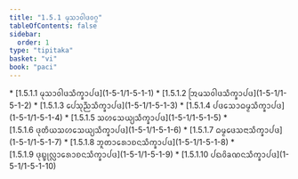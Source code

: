 ```yaml
---
title: "1.5.1 ᨾᩩᩈᩣᩅᩤᨴᩅᨣ᩠ᨣ"
tableOfContents: false
sidebar:
  order: 1
type: "tipitaka"
basket: "vi"
book: "paci"
---
```



<DynamicBreadcrumb />



<TableOfContents book="paci" section="1.5.1">
* [1.5.1.1 ᨾᩩᩈᩣᩅᩤᨴᩈᩥᨠ᩠ᨡᩣᨸᨴ](1-5-1/1-5-1-1)
* [1.5.1.2 ᩒᨾᩈᩅᩤᨴᩈᩥᨠ᩠ᨡᩣᨸᨴ](1-5-1/1-5-1-2)
* [1.5.1.3 ᨸᩮᩈᩩᨬ᩠ᨬᩈᩥᨠ᩠ᨡᩣᨸᨴ](1-5-1/1-5-1-3)
* [1.5.1.4 ᨸᨴᩈᩮᩣᨵᨾ᩠ᨾᩈᩥᨠ᩠ᨡᩣᨸᨴ](1-5-1/1-5-1-4)
* [1.5.1.5 ᩈᩉᩈᩮᨿ᩠ᨿᩈᩥᨠ᩠ᨡᩣᨸᨴ](1-5-1/1-5-1-5)
* [1.5.1.6 ᨴᩩᨲᩥᨿᩈᩉᩈᩮᨿ᩠ᨿᩈᩥᨠ᩠ᨡᩣᨸᨴ](1-5-1/1-5-1-6)
* [1.5.1.7 ᨵᨾ᩠ᨾᨴᩮᩈᨶᩣᩈᩥᨠ᩠ᨡᩣᨸᨴ](1-5-1/1-5-1-7)
* [1.5.1.8 ᨽᩪᨲᩣᩁᩮᩣᨧᨶᩈᩥᨠ᩠ᨡᩣᨸᨴ](1-5-1/1-5-1-8)
* [1.5.1.9 ᨴᩩᨭ᩠ᨮᩩᩃᩖᩣᩁᩮᩣᨧᨶᩈᩥᨠ᩠ᨡᩣᨸᨴ](1-5-1/1-5-1-9)
* [1.5.1.10 ᨸᨳᩅᩦᨡᨱᨶᩈᩥᨠ᩠ᨡᩣᨸᨴ](1-5-1/1-5-1-10)
</TableOfContents>